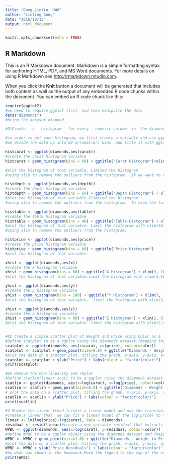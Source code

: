 ```yaml
---
title: "Gong_Lintin_ HW6"
author: "Linting Gong"
date: "2016/10/13"
output: html_document
---
```


```r
knitr::opts_chunk$set(echo = TRUE)
```

## R Markdown

This is an R Markdown document. Markdown is a simple formatting syntax for authoring HTML, PDF, and MS Word documents. For more details on using R Markdown see <http://rmarkdown.rstudio.com>.

When you click the **Knit** button a document will be generated that includes both content as well as the output of any embedded R code chunks within the document. You can embed an R code chunk like this:

```r
require(ggplot2)
#we need to require ggplot first, and then manipulte the data 
data("diamonds")
#bring the dataset diamond 

#Q1Create	a	histogram	for	every	numeric	column	in	the	diamonds	dataset

#in order to get each histogram, we first create a variable and use ggplot &dataset 
#we divide the data up into 60 or(smaller) bins, and title it with ggtitle (function)

histcarat <- ggplot(diamonds,aes(carat))
#create the carat histogram variable 
histcarat + geom_histogram(bins = 60) + ggtitle("Carat Histogram")+xlim(0, 3)

#plot the histogram of that variable. Limited the histogram
#using xlim to remove the outliers from the histogram.  If we want to view the full histogram, we can remove the + xlim(0, 3)

histdepth <- ggplot(diamonds,aes(depth))
#create the depth histogram variable 
histdepth + geom_histogram(bins = 60) + ggtitle("Depth Histogram") + xlim(55, 70)
#plot the histogram of that variable.&limited the histogram
#using xlim to remove the outliers from the histogram.  To view the full histogram, remove the + xlim(55, 70)

histtable <- ggplot(diamonds,aes(table))
#create the table histogram variable 
histtable + geom_histogram(bins = 40) + ggtitle("Table Histogram") + xlim(50, 70)
#plot the histogram of that variable. Limit the histogram with xlim(50, 70)
#using xlim to remove the outliers from the histogram.  

histprice <- ggplot(diamonds,aes(price))
#create the price histogram variable 
histprice + geom_histogram(bins = 60) + ggtitle("Price Histogram")
#plot the histogram of that variable.

xhist <- ggplot(diamonds,aes(x))
#create the x histogram variable 
xhist + geom_histogram(bins = 60) + ggtitle("X Histogram") + xlim(3, 10)
#plot the histogram of that variable.limit the histogram with xlim(3,10)

yhist <- ggplot(diamonds,aes(y))
#create the y histogram variable 
yhist + geom_histogram(bins = 180) + ggtitle("Y Histogram") + xlim(3, 10)
#plot the histogram of that variable.  limit the histogram with xlim(3,10)

zhist <- ggplot(diamonds,aes(z))
#create the z histogram variable 
zhist + geom_histogram(bins = 60) + ggtitle("Z Histogram") + xlim(2, 6)
#plot the histogram of that variable. limit the histogram with xlim(2,6)


#Q2 Create a simple scatter plot of Weight and Price using Color as a facet.
#Define scatplot to be a ggplot using the diamonds dataset:(mapping the x axis to'carat'&y axis to 'price'and colour to color)
scatplot <- ggplot(diamonds, aes(x=carat, y=(price), colour=color))
scatplot <- scatplot + geom_point(size=0.8) + ggtitle("Diamonds - Weight to Price by Color",colour="blue") + xlab("Weight")+theme(plot.title = element_text(colour = "blue"))
#plot the data on a scatter plot, titling the graph, x-axis, y-axis, and key as appropriate(reschedual the size of the points)
scatplot <- scatplot + ylab("Price") + labs(colour = "factor(color)")
print(scatplot) 

#Q3 Remove the non-linearity and replot
#Define scatlin(linear scat) to be a ggplot using the diamonds dataset:(mapping the x axis to the log(carat), the y axis to the log(price), and colour to color)
scatlin <- ggplot(diamonds, aes(x=log(carat), y=log(price), colour=color))
scatlin <- scatlin + geom_point(size=0.8) + ggtitle("Diamonds - Weight to Price (Linear)") + xlab("Weight")theme(plot.title = element_text(colour = "blue"))
# plot the data on a scatter plot, titling the graph, x-axis, y-axis, and key as appropriate
scatlin <- scatlin + ylab("Price") + labs(colour = "factor(color)")
print(scatlin) 

#4 Remove the linear trend (create a linear model and use the transformed weight on the x-axis and the residuals on the y-axis)
#create a linear that  we can fit a linear model of the log(price) to the log(carat) within the diamonds dataset
linear <- lm(log(price)~log(carat), data = diamonds)
residual <- resid(linear)#create a new variable residual that extracts model residuals from it
WPBC <- ggplot(diamonds, aes(x=log(carat), y=residual, colour=color))
#define WPBC to be a ggplot object using the diamonds dataset and (mapping the x axis to the log(carat), the y axis to residual, and the colour to color)
WPBC <- WPBC + geom_point(size=1.0) + ggtitle("Diamonds - Weight to Price by Color") + xlab("Weight")
#plot the data on a scatter plot, titling the graph, x-axis, y-axis, and key as appropriate(reschedual the size of point)
WPBC <- WPBC + ylab("Price Residuals") + labs(colour = "factor(color)") + theme(legend.position="top")+theme(plot.title = element_text(colour = "blue"))
#As what was shown in the homework.Move the legend to the top of the scatterplot to match the example
print(WPBC)









```


